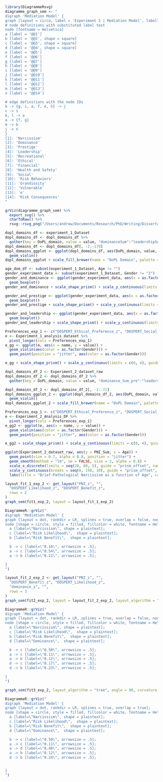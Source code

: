 ```r
library(DiagrammeRsvg)
diagramme_graph_sem <- "
digraph 'Mediation Model' {
graph [layout = circo, label = 'Experiment 2 | Mediation Model', labelloc = t]
# node definitions with substituted label text
node [fontname = Helvetica]
a [label = '@@1']
b [label = '@@2', shape = square]
c [label = '@@3', shape = square]
d [label = '@@4', shape = square]
e [label = '@@5']
f [label = '@@6']
g [label = '@@7']
h [label = '@@8']
i [label = '@@9']
j [label = '@@10']
k [label = '@@11']
l [label = '@@12']
m [label = '@@13']
n [label = '@@14']

# edge definitions with the node IDs
b -> {g, i, a, f, e, h} -> j
c -> i
k, l -> a
a -> {f, g}
m -> b
j -> n
}
[1]: 'Narcissism'
[2]: 'Dominance'
[3]: 'Prestige'
[4]: 'Leadership'
[5]: 'Recreational'
[6]: 'Ethical'
[7]: 'Financial'
[8]: 'Health and Safety'
[9]: 'Social'
[10]: 'Risk Behaviors'
[11]: 'Grandiosity'
[12]: 'Vulnerable'
[13]: 'e'
[14]: 'Risk Consequences'
"

grViz(diagramme_graph_sem) %>%
  export_svg() %>%
  charToRaw() %>%
  rsvg::rsvg_png("/Users/andrew/Documents/Research/PhD/Writing/Dissertation/Chapters/GraphsandTables/diagrammegraphsem.png")
```
```r
dopl_domains_df <- experiment_1_Dataset
dopl_domains_df <- dopl_domains_df %>%
  gather(key = DoPL_domain, value = value, "dominanceSum":"leadershipSum")
dopl_domains_df <- dopl_domains_df[, -2:-179]
dopl_domains_ggplot <- ggplot(dopl_domains_df, aes(DoPL_domain, value, fill = DoPL_domain)) +
  geom_violin()
dopl_domains_ggplot + scale_fill_brewer(name = "DoPL Domain", palette = "Dark2", labels = c("Dominance", "Leadership", "Prestige")) + scale_shape_prism() + scale_y_continuous(limits = c(0, 40), guide = "prism_minor") + scale_x_discrete(name = "DoPL Domain", guide = "prism_bracket", labels = c("Dominance", "Leadership", "Prestige")) + labs(title = "DoPL Domain Distributions", caption = "Experiment 1")
```
```r
age_dom_df <- subset(experiment_1_Dataset, Age != "")
gender_experiment_data <- subset(experiment_1_Dataset, Gender != "2")
gender_and_dominance <- ggplot(gender_experiment_data, aes(x = as.factor(Gender), y = dominanceSum, group = Gender, fill = as.factor(Gender))) +
  geom_boxplot()
gender_and_dominance + scale_shape_prism() + scale_y_continuous(limits = c(0, 30), guide = "prism_offset", name = "Dominance") + scale_x_discrete(labels = c("Men", "Women"), guide = "prism_bracket", name = "Gender") + labs(fill = "Gender") + scale_fill_manual(name = "Gender", labels = c("Men", "Women"), values = c("#A6CEE3", "#FF7F00")) + labs(title = "Dominance Distribution", caption = "Experiment 1")
```
```r
gender_and_prestige <- ggplot(gender_experiment_data, aes(x = as.factor(Gender), y = prestigeSum, group = Gender, fill = as.factor(Gender))) +
  geom_boxplot()
gender_and_prestige + scale_shape_prism() + scale_y_continuous(limits = c(0, 30), guide = "prism_offset", name = "Prestige") + scale_x_discrete(labels = c("Men", "Women"), guide = "prism_bracket", name = "Gender") + scale_fill_manual(name = "Gender", labels = c("Men", "Women"), values = c("#A6CEE3", "#FF7F00")) + labs(title = "Prestige Distribution", caption = "Experiment 1")
```
```r
gender_and_leadership <- ggplot(gender_experiment_data, aes(x = as.factor(Gender), y = leadershipSum, group = Gender, fill = as.factor(Gender))) +
  geom_boxplot()
gender_and_leadership + scale_shape_prism() + scale_y_continuous(limits = c(0, 30), guide = "prism_offset", name = "Leadership") + scale_x_discrete(labels = c("Men", "Women"), guide = "prism_bracket", name = "Gender") + scale_fill_manual(name = "Gender", labels = c("Men", "Women"), values = c("#A6CEE3", "#FF7F00")) + labs(title = "DoPL Domains Distributions", caption = "Experiment 1")
```
```r
Preferences_exp_1 <- c("DOSPERT_Ethical_Preference_z", "DOSPERT_Social_Preference_z", "DOSPERT_Financial_Preference_z", "DOSPERT_HS_Preference_z", "DOSPERT_Recreation_Preference_z")
e <- Experiment_1_analysis_dataset %>%
  pivot_longer(cols = Preferences_exp_1)
e_gg <- ggplot(e, aes(x = name, y = value)) +
  geom_violin(aes(color = as.factor(Gender))) +
  geom_point(position = "jitter", aes(color = as.factor(Gender)))

e_gg + scale_shape_prism() + scale_y_continuous(limits = c(0, 4), guide = "prism_offset", name = "DOSPERT Preference Value (scaled)") + scale_x_discrete(labels = c("Ethical \nPreference", "Social \nPreference", "Financial \nPreference", "Health\nand\nSafety \nPreference", "Recreational \nPreference"), guide = "prism_bracket", name = "Risk Taking Preference (DOSPERT)") + scale_color_discrete(name = "Gender", labels = c("Men", "Women")) + labs(title = "DOSPERT Preferences Distribution", caption = "Experiment 1")
```
```r
dopl_domains_df_2 <- Experiment_2_dataset_raw
dopl_domains_df_2 <- dopl_domains_df_2 %>%
  gather(key = DoPL_domain, value = value, "dominance_Sum_pre":"leadership_Sum_pre")

dopl_domains_df_2 <- dopl_domains_df_2[, -1:-71]
dopl_domains_ggplot_2 <- ggplot(dopl_domains_df_2, aes(DoPL_domain, value, fill = DoPL_domain)) +
  geom_violin()
dopl_domains_ggplot_2 + scale_fill_brewer(name = "DoPL Domain", palette = "Dark2", labels = c("Dominance", "Leadership", "Prestige")) + scale_shape_prism() + scale_y_continuous(limits = c(0, 40), guide = "prism_minor") + scale_x_discrete(name = "DoPL Domain", guide = "prism_bracket", labels = c("Dominance", "Leadership", "Prestige")) + labs(title = "DoPL Domain Distributions", caption = "Experiment 2")
```
```r
Preferences_exp_1 <- c("DOSPERT_Ethical_Preference_z", "DOSPERT_Social_Preference_z", "DOSPERT_Financial_Preference_z", "DOSPERT_HS_Preference_z", "DOSPERT_Recreation_Preference_z")
e <- Experiment_2_Analysis_DF %>%
  pivot_longer(cols = Preferences_exp_1)
e_gg2 <- ggplot(e, aes(x = name, y = value)) +
  geom_violin(aes(color = as.factor(Gender))) +
  geom_point(position = "jitter", aes(color = as.factor(Gender)))

e_gg2 + scale_shape_prism() + scale_y_continuous(limits = c(0, 4), guide = "prism_offset", name = "DOSPERT Preference Value (scaled)") + scale_x_discrete(labels = c("Ethical \nPreference", "Social \nPreference", "Financial \nPreference", "Health\nand\nSafety \nPreference", "Recreational \nPreference"), guide = "prism_bracket", name = "Risk Taking Preference (DOSPERT)") + scale_color_discrete(name = "Gender", labels = c("Men", "Women")) + labs(title = "DOSPERT Preferences Distribution", caption = "Experiment 2")
```
```r
ggplot(Experiment_2_dataset_raw, aes(y = PNI_Sum, x = Age)) +
  geom_point(size = 0.7, alpha = 0.8, position = "jitter") +
  geom_smooth(method = "lm", se = FALSE, size = 2, alpha = 0.8) +
  scale_x_discrete(limits = seq(20, 80, 5), guide = "prism_offset", name = "Age (in years)") +
  scale_y_continuous(breaks = seq(0, 150, 10), guide = "prism_offset", name = "Brief-Pathological Narcissism") +
  labs(title = "Brief-Pathological Narcissism as a function of Age", caption = "Experiment 2")
```
\newpage
\begin{landscape}
```r

ggcorrplot(corr_Experiment_1, type = "lower", lab = TRUE, insig = "pch", show.diag = TRUE, sig.level = 0.05) +
  scale_x_discrete(labels = 1:14) +
  theme(axis.text.x = element_text(angle = 0, hjust = .5)) +
  scale_y_discrete(labels = (~ paste(.x, 1:14))) +
  labs(caption = "", title = "Correlation Plot | Experiment 1")
```
\newpage
```r

ggcorrplot(corr_1_exp_2, type = "lower", lab = TRUE, insig = "pch", show.diag = TRUE, sig.level = 0.05) +
  scale_x_discrete(labels = 1:20) +
  scale_y_discrete(labels = (~ paste(.x, 1:20))) +
  theme(axis.text.x = element_text(angle = 0, hjust = .5)) +
  labs(caption = "", title = "Correlation Plot | Experiment 2")
```
\end{landscape}
\newpage
```r

layout_fit_1_exp_2 <- get_layout("PNI_z", "",
  "DOSPERT_Likelihood_z", "DOSPERT_Benefit_z",
  rows = 2
)
graph_sem(fit1_exp_2, layout = layout_fit_1_exp_2)
```

```r
DiagrammeR::grViz("
digraph 'Mediation Model' {
graph [layout = dot, rankdir = LR, splines = true, overlap = false, nodesep = 0.5, ranksep = 2];
node [shape = circle, style = filled, fillcolor = white, fontname = Helvetica, fontsize = 12, fixedsize = false, width = 0.5, height = 0.5];
  a [label=\"Narcissism\", shape = plaintext];
  c [label=\"Risk Likelihood\",  shape = plaintext];
  b [label=\"Risk Benefit\",  shape = plaintext];

  b -> c [label=\"0.16\", arrowsize = .5];
  a -> c [label=\"0.54\", arrowsize = .5];
  a -> b [label=\"0.21\", arrowsize = .5];

}
")
```

```r
layout_fit_2_exp_2 <- get_layout("PNI_z", "",
  "DOSPERT_Benefit_z", "DOSPERT_Likelihood_z",
  "dominance_z", "",
  rows = 3
)
graph_sem(fit2_exp_2, layout = layout_fit_2_exp_2, layout_algorithm = "layout_in_circle", curvature = 180)
```

```r
DiagrammeR::grViz("
digraph 'Mediation Model' {
graph [layout = dot, rankdir = LR, splines = true, overlap = false, nodesep = 0.5, ranksep = 2];
node [shape = circle, style = filled, fillcolor = white, fontname = Helvetica, fontsize = 12, fixedsize = false, width = 0.5, height = 0.5];
  a [label=\"Narcissism\", shape = plaintext];
  c [label=\"Risk Likelihood\",  shape = plaintext];
  b [label=\"Risk Benefit\",  shape = plaintext];
  d [label=\"Dominance\",  shape = plaintext];

  b -> c [label=\"0.50\", arrowsize = .5];
  a -> c [label=\"0.11\", arrowsize = .5];
  a -> b [label=\"0.12\", arrowsize = .5];
  d -> c [label=\"0.17\", arrowsize = .5];
  d -> b [label=\"0.23\", arrowsize = .5];

}
")
```

```r

graph_sem(fit3_exp_2, layout_algorithm = "tree", angle = 90, curvature = 180)
```

\newpage

```r
DiagrammeR::grViz("
digraph 'Mediation Model' {
graph [layout = dot, rankdir = LR, splines = true, overlap = true];
node [shape = circle, style = filled, fillcolor = white, fontname = Helvetica, fontsize = 12, fixedsize = false, width = 0.5, height = 0.5];
  a [label=\"Narcissism\", shape = plaintext];
  c [label=\"Risk Likelihood\",  shape = plaintext];
  b [label=\"Risk Benefit\",  shape = plaintext];
  d [label=\"Dominance\",  shape = plaintext];

  b -> c [label=\"0.50\", arrowsize = .5];
  a -> c [label=\"0.11\", arrowsize = .5];
  a -> d [label=\"0.48\", arrowsize = .5];
  a -> b [label=\"0.12\", arrowsize = .5];
  d -> b [label=\"0.24\", arrowsize = .5];


}
")
```
